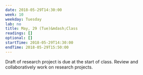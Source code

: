 ```yaml
---
date: 2018-05-29T14:30:00
week: 10
weekday: Tuesday
lab: no
title: May, 29 (Tue)&mdash;Class
readings: []
optional: []
startTime: 2018-05-29T14:30:00
endTime: 2018-05-29T15:50:00
---
```


Draft of research project is due at the start of class. 
Review and collaboratively work on research projects.


